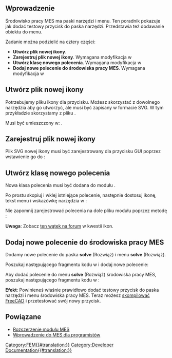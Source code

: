 <languages/>

{{TutorialInfo/pl
|Topic=MES
|Level=Zaawansowany
|Time=60 min
|Author=[[User:JohnWang|JohnWang]]
|FCVersion=0.19
|Files=
}}

<span id="Introduction"></span>
==Wprowadzenie==

Środowisko pracy MES ma paski narzędzi i menu. Ten poradnik pokazuje jak dodać testowy przycisk do paska narzędzi. Przedstawia też dodawanie obiektu do menu.

Zadanie można podzielić na cztery części:
* '''Utwórz plik nowej ikony'''.
* '''Zarejestruj plik nowej ikony'''. Wymagana modyfikacja w {{incode|src/Mod/Fem/Gui/Resources/Fem.qrc}}
* '''Utwórz klasę nowego polecenia'''. Wymagana modyfikacja w {{incode|src/Mod/Fem/femcommands/commands.py}}
* '''Dodaj nowe polecenie do środowiska pracy MES'''. Wymagana modyfikacja w {{incode|src/Mod/Fem/Gui/Workbench.cpp}}

<span id="Create_a_new_icon_file"></span>
== Utwórz plik nowej ikony == 

Potrzebujemy pliku ikony dla przycisku. Możesz skorzystać z dowolnego narzędzia aby go utworzyć, ale musi być zapisany w formacie SVG. W tym przykładzie skorzystamy z pliku {{FileName|FEM_testButton.svg}}. 

Musi być umieszczony w: {{incode|src/Mod/Fem/Gui/Resources/icons/}}.

<span id="Register_the_new_icon_file"></span>
== Zarejestruj plik nowej ikony == 

Plik SVG nowej ikony musi być zarejestrowany dla przycisku GUI poprzez wstawienie go do {{incode|src/Mod/Fem/Gui/Resources/Fem.qrc}}:

{{code|code=
     <file>icons/FEM_testButton.svg</file>
}} 

<span id="Create_a_new_command_class"></span>
== Utwórz klasę nowego polecenia ==

Nowa klasa polecenia musi być dodana do modułu {{incode|src/Mod/Fem/femcommands/commands.py}}. 

Po prostu skopiuj i wklej istniejące polecenie, następnie dostosuj ikonę, tekst menu i wskazówkę narzędzia w {{incode|__init__(self)}}:

{{code|code=
class _testButton(CommandManager):
    "The FEM_testButton command definition"

    def __init__(self):
        super(_testButton, self).__init__()
        self.menuetext = "test Button"
        self.tooltip = "This is a test button"
        self.is_active = "always"
        #self.do_activated = "add_obj_on_gui_selobj_noset_edit"
}}

Nie zapomnij zarejestrować polecenia na dole pliku modułu poprzez metodę {{incode|addCommand(...)}}:

{{code|code=
FreeCADGui.addCommand(
    "FEM_testButton",
    _testButton()
)
}}

'''Uwaga''': Zobacz [https://forum.freecadweb.org/viewtopic.php?f=18&t=46693&start=10#p402004 ten wątek na forum] w kwestii ikon.

<span id="Add_new_command_to_workbench"></span>
== Dodaj nowe polecenie do środowiska pracy MES ==

Dodamy nowe polecenie do paska '''solve''' (Rozwiąż) i menu '''solve''' (Rozwiąż). 

Poszukaj następującego fragmentu kodu w {{incode|/Gui/Workbench.cpp}} i dodaj nowe polecenie:

{{code|code= 
     Gui::ToolBarItem* solve = new Gui::ToolBarItem(root);
     solve->setCommand("Solve");
     *solve << "FEM_SolverCalculixCxxtools"
            << "FEM_SolverCalculiX"
            << "FEM_SolverElmer"
+           << "FEM_testButton"
            << "Separator"
}}

Aby dodać polecenie do menu '''solve''' (Rozwiąż) środowiska pracy MES, poszukaj następującego fragmentu kodu w {{incode|Workbench.cpp}}:

{{code|code= 
    Gui::MenuItem* solve = new Gui::MenuItem;
    root->insertItem(item, solve);
    solve->setCommand("&Solve");
    *solve << "FEM_SolverCalculixCxxtools"
           << "FEM_SolverCalculiX"
           << "FEM_SolverElmer"
           << "FEM_SolverZ88"
+          << "FEM_testButton"
           << "Separator"
}}

'''Efekt''': Powinieneś właśnie prawidłowo dodać testowy przycisk do paska narzędzi i menu środowiska pracy MES. Teraz możesz [[Compiling/pl|skompilować FreeCAD]] i przetestować swój nowy przycisk.

<span id="Related"></span>
==Powiązane==

* [[Extend_FEM_Module/pl|Rozszerzenie modułu MES]]
* [[Onboarding_FEM_Devs/pl|Wprowadzenie do MES dla programistów]]


[[Category:FEM{{#translation:}}]]
[[Category:Developer Documentation{{#translation:}}]]